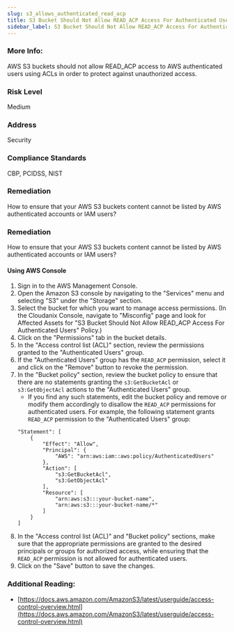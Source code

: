 ```yaml
---
slug: s3_allows_authenticated_read_acp
title: S3 Bucket Should Not Allow READ_ACP Access For Authenticated Users
sidebar_label: S3 Bucket Should Not Allow READ_ACP Access For Authenticated Users
---
```


### More Info:

AWS S3 buckets should not allow READ_ACP access to AWS authenticated users using ACLs in order to protect against unauthorized access.

### Risk Level

Medium

### Address

Security

### Compliance Standards

CBP, PCIDSS, NIST

### Remediation

How to ensure that your AWS S3 buckets content cannot be listed by AWS authenticated accounts or IAM users?

### Remediation

How to ensure that your AWS S3 buckets content cannot be listed by AWS authenticated accounts or IAM users?

#### Using AWS Console

1. Sign in to the AWS Management Console.
2. Open the Amazon S3 console by navigating to the "Services" menu and selecting "S3" under the "Storage" section.
3. Select the bucket for which you want to manage access permissions.
    (In the Cloudanix Console, navigate to "Misconfig" page and look for Affected Assets for "S3 Bucket Should Not Allow READ_ACP Access For Authenticated Users" Policy.)
4. Click on the "Permissions" tab in the bucket details.
5. In the "Access control list (ACL)" section, review the permissions granted to the "Authenticated Users" group.
6. If the "Authenticated Users" group has the `READ_ACP` permission, select it and click on the "Remove" button to revoke the permission.
7. In the "Bucket policy" section, review the bucket policy to ensure that there are no statements granting the `s3:GetBucketAcl` or `s3:GetObjectAcl` actions to the "Authenticated Users" group.
   - If you find any such statements, edit the bucket policy and remove or modify them accordingly to disallow the `READ_ACP` permissions for authenticated users.
   For example, the following statement grants `READ_ACP` permission to the "Authenticated Users" group:
   ```
   "Statement": [
       {
           "Effect": "Allow",
           "Principal": {
               "AWS": "arn:aws:iam::aws:policy/AuthenticatedUsers"
           },
           "Action": [
               "s3:GetBucketAcl",
               "s3:GetObjectAcl"
           ],
           "Resource": [
               "arn:aws:s3:::your-bucket-name",
               "arn:aws:s3:::your-bucket-name/*"
           ]
       }
   ]
   ```
8. In the "Access control list (ACL)" and "Bucket policy" sections, make sure that the appropriate permissions are granted to the desired principals or groups for authorized access, while ensuring that the `READ_ACP` permission is not allowed for authenticated users.
9. Click on the "Save" button to save the changes.

### Additional Reading:

- [https://docs.aws.amazon.com/AmazonS3/latest/userguide/access-control-overview.html](https://docs.aws.amazon.com/AmazonS3/latest/userguide/access-control-overview.html) 

